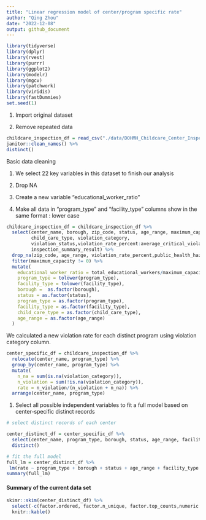 ```yaml
---
title: "Linear regression model of center/program specific rate"
author: "Qing Zhou"
date: "2022-12-08"
output: github_document
---
```


```r
library(tidyverse)
library(dplyr)
library(rvest)
library(purrr)
library(ggplot2)
library(modelr)
library(mgcv)
library(patchwork)
library(viridis)
library(fastDummies)
set.seed(1)
```

1. Import original dataset

2. Remove repeated data

```r
childcare_inspection_df = read_csv("./data/DOHMH_Childcare_Center_Inspections.csv") %>% 
janitor::clean_names() %>% 
distinct()
```

Basic data cleaning

1. We select 22 key variables in this dataset to finish our analysis

2. Drop NA

3. Create a new variable "educational_worker_ratio"

4. Make all data in "program_type" and "facility_type" columns show in the same format : lower case

```r
childcare_inspection_df = childcare_inspection_df %>% 
  select(center_name, borough, zip_code, status, age_range, maximum_capacity,program_type, facility_type, 
         child_care_type, violation_category,
         violation_status,violation_rate_percent:average_critical_violation_rate,regulation_summary,
         inspection_summary_result) %>%
  drop_na(zip_code, age_range, violation_rate_percent,public_health_hazard_violation_rate, critical_violation_rate) %>% 
  filter(maximum_capacity != 0) %>% 
  mutate(
    educational_worker_ratio = total_educational_workers/maximum_capacity,
    program_type = tolower(program_type),
    facility_type = tolower(facility_type),
    borough =  as.factor(borough),
    status = as.factor(status),
    program_type = as.factor(program_type),
    facility_type = as.factor(facility_type),
    child_care_type = as.factor(child_care_type),
    age_range = as.factor(age_range)
  ) 
```


We calculated a new violation rate for each distinct program using violation category column.
```r
center_specific_df = childcare_inspection_df %>% 
  relocate(center_name, program_type) %>% 
  group_by(center_name, program_type) %>% 
  mutate(
    n_na = sum(is.na(violation_category)), 
    n_violation = sum(!is.na(violation_category)), 
    rate = n_violation/(n_violation + n_na)) %>% 
  arrange(center_name, program_type)
```


1. Select all possible independent variables to fit a full model based on center-specific distinct records
```r
# select distinct records of each center

center_distinct_df = center_specific_df %>%
  select(center_name, program_type, borough, status, age_range, facility_type, educational_worker_ratio, rate) %>%
  distinct()

# fit the full model
full_lm = center_distinct_df %>%
 lm(rate ~ program_type + borough + status + age_range + facility_type + educational_worker_ratio, data = .) 
summary(full_lm)
```

#### Summary of the current data set
```r
skimr::skim(center_distinct_df) %>% 
  select(-c(factor.ordered, factor.n_unique, factor.top_counts,numeric.hist)) %>% 
  knitr::kable()
```


